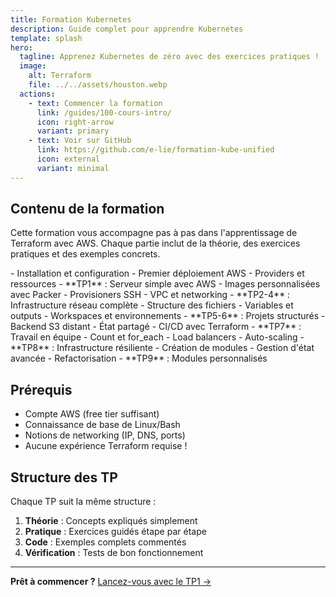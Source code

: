 ```yaml
---
title: Formation Kubernetes
description: Guide complet pour apprendre Kubernetes
template: splash
hero:
  tagline: Apprenez Kubernetes de zéro avec des exercices pratiques !
  image:
    alt: Terraform
    file: ../../assets/houston.webp
  actions:
    - text: Commencer la formation
      link: /guides/100-cours-intro/
      icon: right-arrow
      variant: primary
    - text: Voir sur GitHub
      link: https://github.com/e-lie/formation-kube-unified
      icon: external
      variant: minimal
---
```



## Contenu de la formation

Cette formation vous accompagne pas à pas dans l'apprentissage de Terraform avec AWS. Chaque partie inclut de la théorie, des exercices pratiques et des exemples concrets.

<CardGrid stagger>
	<Card title="🚀 Bases de Terraform" icon="rocket">
		- Installation et configuration
		- Premier déploiement AWS
		- Providers et ressources
		- **TP1** : Serveur simple avec AWS
	</Card>
	<Card title="🔧 Configuration avancée" icon="setting">
		- Images personnalisées avec Packer
		- Provisioners SSH
		- VPC et networking
		- **TP2-4** : Infrastructure réseau complète
	</Card>
	<Card title="📁 Organisation des projets" icon="open-book">
		- Structure des fichiers
		- Variables et outputs
		- Workspaces et environnements
		- **TP5-6** : Projets structurés
	</Card>
	<Card title="🤝 Collaboration" icon="github">
		- Backend S3 distant
		- État partagé
		- CI/CD avec Terraform
		- **TP7** : Travail en équipe
	</Card>
	<Card title="⚡ Haute disponibilité" icon="star">
		- Count et for_each
		- Load balancers
		- Auto-scaling
		- **TP8** : Infrastructure résiliente
	</Card>
	<Card title="🧩 Modules et réutilisabilité" icon="puzzle">
		- Création de modules
		- Gestion d'état avancée
		- Refactorisation
		- **TP9** : Modules personnalisés
	</Card>
</CardGrid>

## Prérequis

- Compte AWS (free tier suffisant)
- Connaissance de base de Linux/Bash
- Notions de networking (IP, DNS, ports)
- Aucune expérience Terraform requise !

## Structure des TP

Chaque TP suit la même structure :
1. **Théorie** : Concepts expliqués simplement
2. **Pratique** : Exercices guidés étape par étape
3. **Code** : Exemples complets commentés
4. **Vérification** : Tests de bon fonctionnement

---

**Prêt à commencer ?** [Lancez-vous avec le TP1 →](/guides/100-cours-intro/)